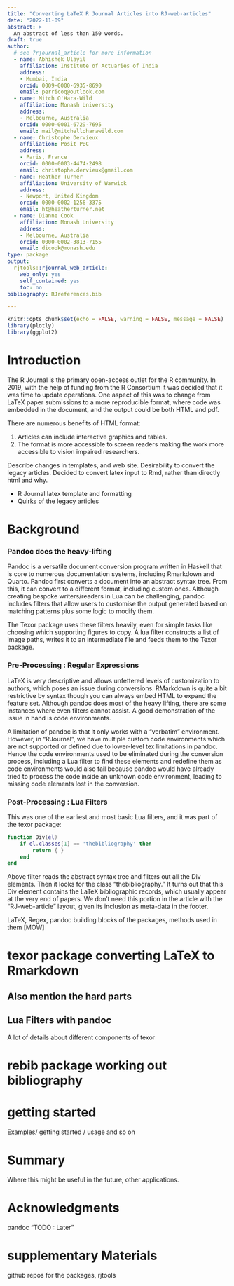 ```yaml
---
title: "Converting LaTeX R Journal Articles into RJ-web-articles"
date: "2022-11-09"
abstract: >
  An abstract of less than 150 words.
draft: true
author:  
  # see ?rjournal_article for more information
  - name: Abhishek Ulayil
    affiliation: Institute of Actuaries of India
    address:
    - Mumbai, India
    orcid: 0009-0000-6935-8690
    email: perricoq@outlook.com
  - name: Mitch O'Hara-Wild
    affiliation: Monash University
    address:
    - Melbourne, Australia
    orcid: 0000-0001-6729-7695
    email: mail@mitchelloharawild.com
  - name: Christophe Dervieux
    affiliation: Posit PBC
    address:
    - Paris, France
    orcid: 0000-0003-4474-2498
    email: christophe.dervieux@gmail.com
  - name: Heather Turner
    affiliation: University of Warwick
    address:
    - Newport, United Kingdom
    orcid: 0000-0002-1256-3375
    email: ht@heatherturner.net
  - name: Dianne Cook
    affiliation: Monash University
    address:
    - Melbourne, Australia
    orcid: 0000-0002-3813-7155
    email: dicook@monash.edu
type: package
output: 
  rjtools::rjournal_web_article:
    web_only: yes
    self_contained: yes
    toc: no
bibliography: RJreferences.bib

---
```


```r
knitr::opts_chunk$set(echo = FALSE, warning = FALSE, message = FALSE)
library(plotly)
library(ggplot2)
```

# Introduction

The R Journal is the primary open-access outlet for the R community. In 2019, with the help of funding from the R Consortium it was decided that it was time to update operations. One aspect of this was to change from LaTeX paper submissions to a more reproducible format, where code was embedded in the document, and the output could be both HTML and pdf. 

There are numerous benefits of HTML format: 

1. Articles can include interactive graphics and tables.
2. The format is more accessible to screen readers making the work more accessible to vision impaired researchers.

<!-- traditional HTML is the most universally accessible format - Australian Human Rights Commission https://humanrights.gov.au/our-work/disability-rights/world-wide-web-access-disability-discrimination-act-advisory-notes-ver and https://printdisability.org -->

Describe changes in templates, and web site. Desirability to convert the legacy articles. Decided to convert latex input to Rmd, rather than directly html and why.

- R Journal latex template and formatting
- Quirks of the legacy articles

# Background


### Pandoc does the heavy-lifting

Pandoc is a versatile document conversion program written in Haskell that is core
to numerous documentation systems, including Rmarkdown and Quarto. Pandoc first 
converts a document into an abstract syntax tree. From this, it can convert to a
different format, including custom ones. Although creating bespoke writers/readers
in Lua can be challenging, pandoc includes filters that allow users to customise 
the output generated based on matching patterns plus some logic to modify them. 

The Texor package uses these filters heavily, even for simple tasks like choosing
which supporting figures to copy. A lua filter constructs a list of image paths, 
writes it to an intermediate file and feeds them to the Texor package.


### Pre-Processing : Regular Expressions 

LaTeX is very descriptive and allows unfettered levels of customization to authors,
which poses an issue during conversions. RMarkdown is quite a bit restrictive by 
syntax though you can always embed HTML to expand the feature set. Although 
pandoc does most of the heavy lifting, there are some instances where even 
filters cannot assist. A good demonstration of the issue in hand is code 
environments.

A limitation of pandoc is that it only works with a "verbatim" environment. 
However, in "RJournal",  we have multiple custom code environments which are not
supported or defined due to lower-level tex limitations in pandoc. Hence the code 
environments used to be eliminated during the conversion process, including a Lua
filter to find these elements and redefine them as code environments would also 
fail because pandoc would have already tried to process the code inside an unknown 
code environment, leading to missing code elements lost in the conversion.	

### Post-Processing : Lua Filters

This was one of the earliest and most basic Lua filters, and it was part of the 
texor package:

```Lua
function Div(el)
    if el.classes[1] == 'thebibliography' then
        return { }
    end
end
```

Above filter reads the abstract syntax tree and filters out all the Div elements.
Then it looks for the class "thebibliography." It turns out that this Div element 
contains the LaTeX bibliographic records, which usually appear at the very end 
of papers. We don't need this portion in the article with the "RJ-web-article" 
layout,  given its inclusion as meta-data in the footer.


LaTeX, Regex, pandoc
building blocks of the packages, methods used in them [MOW]

# texor package converting LaTeX to Rmarkdown

## Also mention the hard parts
## Lua Filters with pandoc
A lot of details about different components of texor

# rebib package working out bibliography



# getting started 
 
 Examples/ getting started / usage and so on
 
# Summary

Where this might be useful in the future, other applications.

# Acknowledgments
pandoc
 "TODO : Later"
 
# supplementary Materials
 github repos for the packages, rjtools



